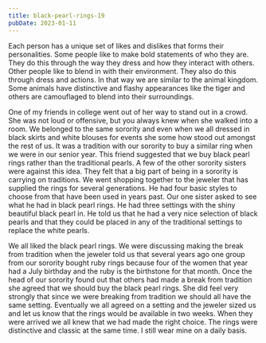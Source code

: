 ```yaml
---
title: black-pearl-rings-19
pubDate: 2023-01-11
---
```


Each person has a unique set of likes and dislikes that forms their personalities. Some people like to make bold statements of who they are. They do this through the way they dress and how they interact with others. Other people like to blend in with their environment.  They also do this through dress and actions. In that way we are similar to the animal kingdom. Some animals have distinctive and flashy appearances like the tiger and others are camouflaged to blend into their surroundings.

One of my friends in college went out of her way to stand out in a crowd. She was not loud or offensive, but you always knew when she walked into a room. We belonged to the same sorority and even when we all dressed in black skirts and white blouses for events she some how stood out amongst the rest of us. It was a tradition with our sorority to buy a similar ring when we were in our senior year. This friend suggested that we buy black pearl rings rather than the traditional pearls. A few of the other sorority sisters were against this idea. They felt that a big part of being in a sorority is carrying on traditions. We went shopping together to the jeweler that has supplied the rings for several generations. He had four basic styles to choose from that have been used in years past. Our one sister asked to see what he had in black pearl rings. He had three settings with the shiny beautiful black pearl in. He told us that he had a very nice selection of black pearls and that they could be placed in any of the traditional settings to replace the white pearls.

We all liked the black pearl rings. We were discussing making the break from tradition when the jeweler told us that several years ago one group from our sorority bought ruby rings because four of the women that year had a July birthday and the ruby is the birthstone for that month. Once the head of our sorority found out that others had made a break from tradition she agreed that we should buy the black pearl rings. She did feel very strongly that since we were breaking from tradition we should all have the same setting. Eventually we all agreed on a setting and the jeweler sized us and let us know that the rings would be available in two weeks. When they were arrived we all knew that we had made the right choice. The rings were distinctive and classic at the same time. I still wear mine on a daily basis.